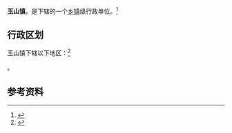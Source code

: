 {{中国乡级行政区|37/13/29/109/000}}

'''玉山镇'''，是{{PRC admin/fullname|37/13/29/109/000|3}}下辖的一个[[乡镇|乡镇]]级行政单位。<ref>{{PRC admin/ref sgc|{{PRC admin/parent|37/13/29/109/000}}}}</ref>

== 行政区划 ==

玉山镇下辖以下地区：<ref>{{PRC admin/ref sgc|37/13/29/109/000}}</ref>

{{PRC admin/children|37/13/29/109/000}}。

== 参考资料 ==

{{reflist}}

{{行政区划小作品}}
{{PRC admin/navcat|37/13/29/109/000}}